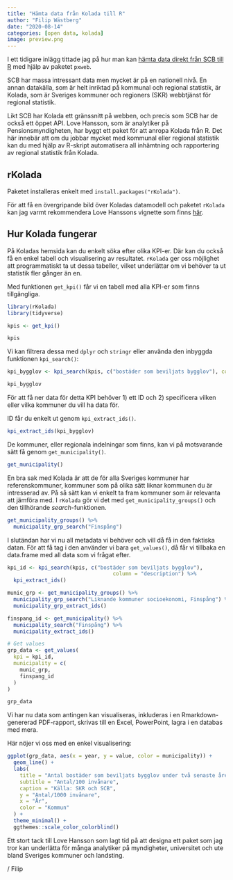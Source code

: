 ```yaml
---
title: "Hämta data från Kolada till R"
author: "Filip Wästberg"
date: "2020-08-14"
categories: [open data, kolada]
image: preview.png
---
```


I ett tidigare inlägg tittade jag på hur man kan [hämta data direkt från SCB till R](https://dataland.rbind.io/blog/hamta-data-direkt-fr%C3%A5n-scb-till-r/) med hjälp av paketet `pxweb`. 

SCB har massa intressant data men mycket är på en nationell nivå. En annan datakälla, som är helt inriktad på kommunal och regional statistik, är Kolada, som är Sveriges kommuner och regioners (SKR) webbtjänst för regional statistik. 

Likt SCB har Kolada ett gränssnitt på webben, och precis som SCB har de också ett öppet API. Love Hansson, som är analytiker på Pensionsmyndigheten, har byggt ett paket för att anropa Kolada från R. Det här innebär att om du jobbar mycket med kommunal eller regional statistik kan du med hjälp av R-skript automatisera all inhämtning och rapportering av regional statistik från Kolada.

## rKolada

Paketet installeras enkelt med `install.packages("rKolada")`.

För att få en övergripande bild över Koladas datamodell och paketet `rKolada` kan jag varmt rekommendera Love Hanssons vignette som finns [här](https://lchansson.github.io/rKolada/articles/introduction-to-rkolada.html).

## Hur Kolada fungerar

På Koladas hemsida kan du enkelt söka efter olika KPI-er. Där kan du också få en enkel tabell och visualisering av resultatet. `rKolada` ger oss möjlighet att programmatiskt ta ut dessa tabeller, vilket underlättar om vi behöver ta ut statistik fler gånger än en. 

Med funktionen `get_kpi()` får vi en tabell med alla KPI-er som finns tillgängliga. 

```r
library(rKolada)
library(tidyverse)

kpis <- get_kpi()

kpis
```

Vi kan filtrera dessa med `dplyr` och `stringr` eller använda den inbyggda funktionen `kpi_search()`:

```r
kpi_bygglov <- kpi_search(kpis, c("bostäder som beviljats bygglov"), column = "description")

kpi_bygglov
```

För att få ner data för detta KPI behöver 1) ett ID och 2) specificera vilken eller vilka kommuner du vill ha data för.

ID får du enkelt ut genom `kpi_extract_ids()`. 

```r
kpi_extract_ids(kpi_bygglov)
```

De kommuner, eller regionala indelningar som finns, kan vi på motsvarande sätt få genom `get_municipality()`.

```r
get_municipality()
```

En bra sak med Kolada är att de för alla Sveriges kommuner har referenskommuner, kommuner som på olika sätt liknar kommunen du är intresserad av. På så sätt kan vi enkelt ta fram kommuner som är relevanta att jämföra med. I `rKolada` gör vi det med `get_municipality_groups()` och den tillhörande *search*-funktionen. 

```r
get_municipality_groups() %>% 
  municipality_grp_search("Finspång")
```

I slutändan har vi nu all metadata vi behöver och vill då få in den faktiska datan. För att få tag i den använder vi bara `get_values()`, då får vi tillbaka en data.frame med all data som vi frågat efter. 

```r
kpi_id <- kpi_search(kpis, c("bostäder som beviljats bygglov"),
                                  column = "description") %>% 
  kpi_extract_ids()

munic_grp <- get_municipality_groups() %>%
  municipality_grp_search("Liknande kommuner socioekonomi, Finspång") %>% 
  municipality_grp_extract_ids()

finspang_id <- get_municipality() %>%
  municipality_search("Finspång") %>% 
  municipality_extract_ids()

# Get values
grp_data <- get_values(
  kpi = kpi_id,
  municipality = c(
    munic_grp,
    finspang_id
  )
)

grp_data
```

Vi har nu data som antingen kan visualiseras, inkluderas i en Rmarkdown-genererad PDF-rapport, skrivas till en Excel, PowerPoint, lagra i en databas med mera. 

Här nöjer vi oss med en enkel visualisering:

```r
ggplot(grp_data, aes(x = year, y = value, color = municipality)) +
  geom_line() +
  labs(
    title = "Antal bostäder som beviljats bygglov under två senaste åren",
    subtitle = "Antal/100 invånare",
    caption = "Källa: SKR och SCB",
    y = "Antal/1000 invånare",
    x = "År",
    color = "Kommun"
  ) +
  theme_minimal() +
  ggthemes::scale_color_colorblind()
```

Ett stort tack till Love Hansson som lagt tid på att designa ett paket som jag tror kan underlätta för många analytiker på myndigheter, universitet och ute bland Sveriges kommuner och landsting. 

/ Filip








